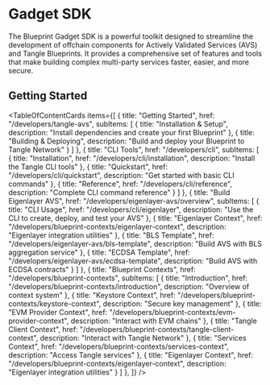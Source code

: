 # Gadget SDK

The Blueprint Gadget SDK is a powerful toolkit designed to streamline the development of offchain components for Actively Validated Services (AVS) and Tangle Blueprints. It provides a comprehensive set of features and tools that make building complex multi-party services faster, easier, and more secure.

## Getting Started


<TableOfContentCards items={[
  {
    title: "Getting Started",
    href: "/developers/tangle-avs",
    subItems: [
      {
        title: "Installation & Setup",
        description: "Install dependencies and create your first Blueprint"
      },
      {
        title: "Building & Deploying",
        description: "Build and deploy your Blueprint to Tangle Network"
      }
    ]
  },
  {
    title: "CLI Tools", 
    href: "/developers/cli",
    subItems: [
      {
        title: "Installation",
        href: "/developers/cli/installation",
        description: "Install the Tangle CLI tools"
      },
      {
        title: "Quickstart",
        href: "/developers/cli/quickstart", 
        description: "Get started with basic CLI commands"
      },
      {
        title: "Reference",
        href: "/developers/cli/reference",
        description: "Complete CLI command reference"
      }
    ]
  },
    {
    title: "Build Eigenlayer AVS",
    href: "/developers/eigenlayer-avs/overview",
    subItems: [
      {
        title: "CLI Usage",
        href: "/developers/cli/eigenlayer",
        description: "Use the CLI to create, deploy, and test your AVS"
      },
      {
        title: "Eigenlayer Context",
        href: "/developers/blueprint-contexts/eigenlayer-context",
        description: "Eigenlayer integration utilities"
      },
      {
        title: "BLS Template",
        href: "/developers/eigenlayer-avs/bls-template",
        description: "Build AVS with BLS aggregation service"
      },
      {
        title: "ECDSA Template", 
        href: "/developers/eigenlayer-avs/ecdsa-template",
        description: "Build AVS with ECDSA contracts"
      }
    ]
  },
  {
    title: "Blueprint Contexts",
    href: "/developers/blueprint-contexts",
    subItems: [
      {
        title: "Introduction",
        href: "/developers/blueprint-contexts/introduction",
        description: "Overview of context system"
      },
      {
        title: "Keystore Context",
        href: "/developers/blueprint-contexts/keystore-context",
        description: "Secure key management"
      },
      {
        title: "EVM Provider Context",
        href: "/developers/blueprint-contexts/evm-provider-context",
        description: "Interact with EVM chains"
      },
      {
        title: "Tangle Client Context",
        href: "/developers/blueprint-contexts/tangle-client-context",
        description: "Interact with Tangle Network"
      },
      {
        title: "Services Context",
        href: "/developers/blueprint-contexts/services-context",
        description: "Access Tangle services"
      },
      {
        title: "Eigenlayer Context",
        href: "/developers/blueprint-contexts/eigenlayer-context",
        description: "Eigenlayer integration utilities"
      }
    ]
  },
]} />
